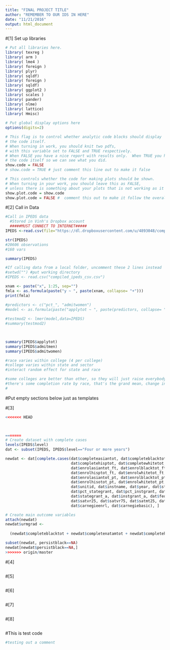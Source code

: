 ```yaml
---
title: "FINAL PROJECT TITLE"
author: "REMEMBER TO OUR IDS IN HERE"
date: "11/21/2016"
output: html_document
---
```


#[1] Set up libraries
```r
# Put all libraries here. 
library( texreg )
library( arm )
library( lme4 )
library( foreign )
library( plyr)
library( sqldf) 
library( foreign )
library( sqldf)
library( ggplot2 ) 
library( scales )
library( pander)
library( nlme)
library( lattice)
library( Hmisc)
   
# Put global display options here
options(digits=2)

# This flag is to control whether analytic code blocks should display
# the code itself.
# When turning in work, you should knit two pdfs, 
# with this variable set to FALSE and TRUE respectively.
# When FALSE you have a nice report with results only.  When TRUE you have 
# the code itself so we can see what you did.
show.code = FALSE
# show.code = TRUE # just comment this line out to make it false

# This controls whether the code for making plots should be shown.
# When turning in your work, you should leave this as FALSE, 
# unless there is something about your plots that is not working as it should.
show.plot.code = show.code
show.plot.code = FALSE #  comment this out to make it follow the overall config
```


#[2] Call in Data
```r
#Call in IPEDS data
  #Stored in Vinh's Dropbox account
  #####MUST CONNECT TO INTERNET#####
IPEDS <-read.csv(file="https://dl.dropboxusercontent.com/u/4893048/compiled_ipeds_csv.csv", header=TRUE) 

str(IPEDS)
#20606 observations
#160 vars

summary(IPEDS)

#If calling data from a local folder, uncomment these 2 lines instead
#setwd("") #put working directory 
#IPEDS <- read.csv("compiled_ipeds_csv.csv")

xnam <- paste("x", 1:25, sep="")
fmla <- as.formula(paste("y ~ ", paste(xnam, collapse= "+")))
print(fmla)

#predictors <- c("pct_", "admitwomen")
#model <- as.formula(paste("applytot ~ ", paste(predictors, collapse= "+"),"+ (1|state)"))
 
#testmod2 <- lmer(model,data=IPEDS)
#summary(testmod2)


 
summary(IPEDS$applytot)
summary(IPEDS$admitmen)
summary(IPEDS$admitwomen)

#race varies within college (4 per college)
#college varies within state and sector
#interact random effect for state and race

#some colleges are better than other, so they will just raise everybody, so that's college-level random effect
#there's some completion rate by race, that's the grand mean, change in completion rate, which is impacted by instution which will raise everyone up or down, which is impacted by state and sector
#


``` 



#Put empty sections below just as templates

#[3]
```r
<<<<<<< HEAD

 

=======
# Create dataset with complete cases
levels(IPEDS$level)
dat <- subset(IPEDS, IPEDS$level=="Four or more years")

newdat <- dat[complete.cases(dat$completeasiantot, dat$completeblacktot, dat$completenatamtot, 
                             dat$completehisptot, dat$completewhitetot, dat$completetot,
                             dat$enrolasiantot_ft, dat$enrolblacktot_ft, dat$enrolnatamtot_ft, 
                             dat$enrolhisptot_ft, dat$enrolwhitetot_ft, dat$enroltot_ft,
                             dat$enrolasiantot_pt, dat$enrolblacktot_pt, dat$enrolnatamtot_pt, 
                             dat$enrolhisotot_pt, dat$enrolwhitetot_pt, dat$enroltot_pt,
                             dat$unitid, dat$instname, dat$year, dat$state, dat$zip, 
                             dat$pct_stategrant, dat$pct_instgrant, dat$pct_fedgrant, dat$pct_loan, 
                             dat$stategrant_a, dat$instgrant_a, dat$fedgrant_a, dat$loan_a,
                             dat$satvr25, dat$satvr75, dat$satmt25, dat$satmt75, dat$admgpa,
                             dat$carnegieenrl, dat$carnegiebasic), ]

# Create main outcome variables
attach(newdat)
newdat$urmgrad <- 
  
  (newdat$completeblacktot + newdat$completenatamtot + newdat$completehisptot)/newdat$complettot

subset(newdat, persistblack==NA)
newdat[newdat$persistblack==NA,]
>>>>>>> origin/master
```

#[4]
```r

```

#[5]
```r

```

#[6]
```r

```

#[7]
```r

```

#[8]
```r

```



#This is test code
```r

#testing out a comment 

```
